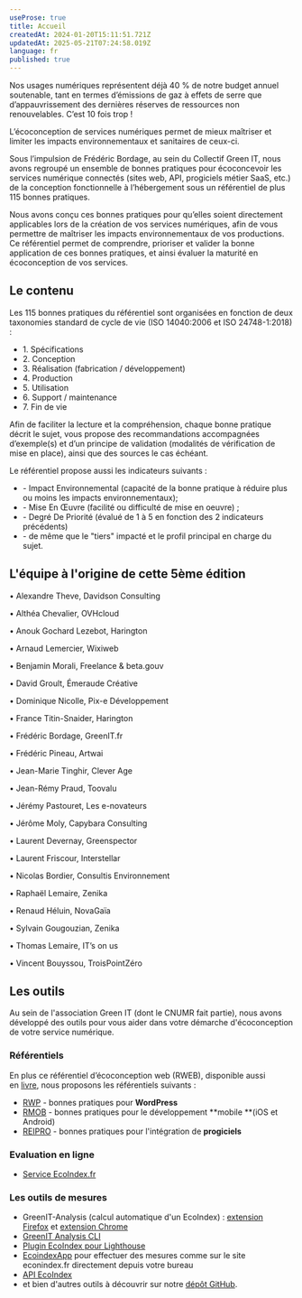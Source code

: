 ```yaml
---
useProse: true
title: Accueil
createdAt: 2024-01-20T15:11:51.721Z
updatedAt: 2025-05-21T07:24:58.019Z
language: fr
published: true
---
```


Nos usages numériques représentent déjà 40 % de notre budget annuel soutenable, tant en termes d’émissions de gaz à effets de serre que d’appauvrissement des dernières réserves de ressources non renouvelables. C’est 10 fois trop ! 

L’écoconception de services numériques permet de mieux maîtriser et limiter les impacts environnementaux et sanitaires de ceux-ci.

Sous l’impulsion de Frédéric Bordage, au sein du Collectif Green IT, nous avons regroupé un ensemble de bonnes pratiques pour écoconcevoir les services numérique connectés (sites web, API, progiciels métier SaaS, etc.) de la conception fonctionnelle à l’hébergement sous un référentiel de plus 115 bonnes pratiques.

<CTAWithIcon label="Découvrez les bonnes pratiques" url="/fr/fiches" target="_self" />

Nous avons conçu ces bonnes pratiques pour qu’elles soient directement applicables lors de la création de vos services numériques, afin de vous permettre de maîtriser les impacts environnementaux de vos productions. Ce référentiel permet de comprendre, prioriser et valider la bonne application de ces bonnes pratiques, et ainsi évaluer la maturité en écoconception de vos services.

## Le contenu

Les 115 bonnes pratiques du référentiel sont organisées en fonction de deux taxonomies standard de cycle de vie (ISO 14040:2006 et ISO 24748-1:2018) :

* 1\. Spécifications
* 2\. Conception
* 3\. Réalisation (fabrication / développement)
* 4\. Production
* 5\. Utilisation
* 6\. Support / maintenance
* 7\. Fin de vie

Afin de faciliter la lecture et la compréhension, chaque bonne pratique décrit le sujet, vous propose des recommandations accompagnées d’exemple(s) et d’un principe de validation (modalités de vérification de mise en place), ainsi que des sources le cas échéant.

Le référentiel propose aussi les indicateurs suivants :

* \- Impact Environnemental (capacité de la bonne pratique à réduire plus ou moins les impacts environnementaux); 
* \- Mise En Œuvre (facilité ou difficulté de mise en oeuvre) ;
* \- Degré De Priorité (évalué de 1 à 5 en fonction des 2 indicateurs précédents) 
* \- de même que le "tiers" impacté et le profil principal en charge du sujet.

## L'équipe à l'origine de cette 5ème édition

• Alexandre Theve, Davidson Consulting

• Althéa Chevalier, OVHcloud

• Anouk Gochard Lezebot, Harington

• Arnaud Lemercier, Wixiweb

• Benjamin Morali, Freelance & beta.gouv

• David Groult, Émeraude Créative

• Dominique Nicolle, Pix-e Développement

• France Titin-Snaider, Harington

• Frédéric Bordage, GreenIT.fr

• Frédéric Pineau, Artwai

• Jean-Marie Tinghir, Clever Age

• Jean-Rémy Praud, Toovalu

• Jérémy Pastouret, Les e-novateurs

• Jérôme Moly, Capybara Consulting

• Laurent Devernay, Greenspector

• Laurent Friscour, Interstellar

• Nicolas Bordier, Consultis Environnement

• Raphaël Lemaire, Zenika

• Renaud Héluin, NovaGaïa

• Sylvain Gougouzian, Zenika

• Thomas Lemaire, IT’s on us

• Vincent Bouyssou, TroisPointZéro

<CTAWithIcon icon="tabler:brand-github" label="Contribuez !" url="https://github.com/cnumr/best-practices-wordpress/blob/main/CONTRIBUTING.md/" target="_blank" />

## Les outils

Au sein de l'association Green IT (dont le CNUMR fait partie), nous avons développé des outils pour vous aider dans votre démarche d'écoconception de votre service numérique.

### Référentiels

En plus ce référentiel d’écoconception web (RWEB), disponible aussi en [livre](https://ecoconceptionweb.com/), nous proposons les référentiels suivants :

* [RWP](https://ref.greenit.fr/wp/) - bonnes pratiques pour **WordPress**
* [RMOB](https://github.com/cnumr/best-practices-mobile) - bonnes pratiques pour le développement \*\*mobile \*\*(iOS et Android)
* [REIPRO](https://github.com/cnumr/best-practices-packaged-software) - bonnes pratiques pour l'intégration de **progiciels**

### Evaluation en ligne

* [Service EcoIndex.fr](https://www.ecoindex.fr/)

### Les outils de mesures

* GreenIT-Analysis (calcul automatique d'un EcoIndex) : [extension Firefox](https://addons.mozilla.org/fr/firefox/addon/greenit-analysis/) et [extension Chrome](https://chrome.google.com/webstore/detail/greenit-analysis/mofbfhffeklkbebfclfaiifefjflcpad)
* [GreenIT Analysis CLI](https://github.com/cnumr/GreenIT-Analysis-cli)
* [Plugin EcoIndex pour Lighthouse](https://github.com/cnumr/lighthouse-plugin-ecoindex)
* [EcoindexApp](https://github.com/cnumr/EcoindexApp) pour effectuer des mesures comme sur le site econindex.fr directement depuis votre bureau
* [API EcoIndex](https://github.com/cnumr/ecoindex_api)
* et bien d'autres outils à découvrir sur notre [dépôt GitHub](https://github.com/cnumr).
